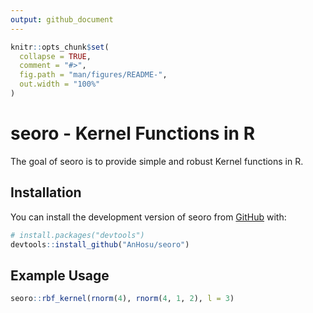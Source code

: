```yaml
---
output: github_document
---
```


```r
knitr::opts_chunk$set(
  collapse = TRUE,
  comment = "#>",
  fig.path = "man/figures/README-",
  out.width = "100%"
)
```

# seoro - Kernel Functions in R

<!-- badges: start -->
<!-- badges: end -->

The goal of seoro is to provide simple and robust Kernel functions in R.

## Installation

You can install the development version of seoro from [GitHub](https://github.com/) with:

``` r
# install.packages("devtools")
devtools::install_github("AnHosu/seoro")
```

## Example Usage

```r
seoro::rbf_kernel(rnorm(4), rnorm(4, 1, 2), l = 3)
```

